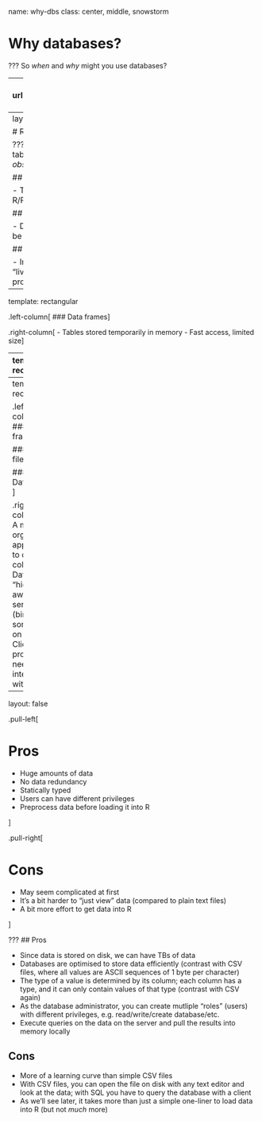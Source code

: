 name: why-dbs
class: center, middle, snowstorm

# Why databases?

???
So _when_ and _why_ might you use databases?

---
class: center
background-image: url(https://upload.wikimedia.org/wikipedia/commons/0/0c/ComputerMemoryHierarchy.svg)
background-size: 70%

???
It might be helpful to first establish an overview of different options for data storage:

- Volatile; does not retain content when powered off

    + Processor registers: small amount of "instant" access storage in the CPU; up to a few thousand bytes in size
    + Cache: different levels of fast storage, from ~KBs in size and ~700GB/s access to ~MBs in size and ~40GB/s access
    + RAM: GBs in size, access around ~10GB/s

- Non-volative; retains content when powered off

    + Flash memory: GBs in size, ~640MB/s; short term storage, used for transfer
    + Disk storage: TBs in size, up to ~2GB/s (with SSDs); mid term storage, rule of thumb is that hard drives last about 5 years
    + Magnetic tape: EBs (exabytes) of size, best speed ~160MB/s; long term storage, can last decades

SQL databases fall under the "disk storage/hard drives" category.

---
layout: true
name: rectangular

# Rectangular data

???
You are likely used to data being _rectangular_, i.e. suitable for storing in a 2-dimensional table, each column corresponding to a different _variable_, and each row corresponding to an _observation_ of those variables together.

## Data frames

- This is exactly what a data frame in e.g. R is like
- Data frames only "live" within the R/Python/Julia/etc. session

## CSV files

- Data persistent between sessions
- Plain text files are not very efficient
- Entire file needs to be parsed (e.g. via `read_csv`)

## Databases

- In a database, you have a much higher level of control
- Data is not plainly available, but "lives" on a server
- The server can filter and aggregate by sending instructions via a client program


---
template: rectangular

.left-column[
### Data frames
]

.right-column[
- Tables stored temporarily in memory
- Fast access, limited size
]

---
template: rectangular

.left-column[
### Data frames

### CSV files
]

.right-column[
- Tables stored "permanently" in files on the hard drive
- Unlimited size<sup>*</sup>, slower access
- You still have to read it into memory to do stuff
]

.footnote[
*) Depending on your hard drive volume and type `r emo::ji("smirk")`
]

---
template: rectangular

.left-column[
### Data frames

### CSV files

### Databases
]

.right-column[
- A more organised approach to data collection
- Data is "hidden away" on server (binary files somewhere on disk)
- Client program needed to interact with it
]

---
layout: false

.pull-left[

# Pros

- Huge amounts of data
- No data redundancy
- Statically typed
- Users can have different privileges
- Preprocess data before loading it into R

]

.pull-right[

# Cons

- May seem complicated at first
- It's a bit harder to "just view" data (compared to plain text files)
- A bit more effort to get data into R

]

???
## Pros

- Since data is stored on disk, we can have TBs of data
- Databases are optimised to store data efficiently (contrast with CSV files, where all values are ASCII sequences of 1 byte per character)
- The type of a value is determined by its column; each column has a type, and it can only contain values of that type (contrast with CSV again)
- As the database administrator, you can create mutliple "roles" (users) with different privileges, e.g. read/write/create database/etc.
- Execute queries on the data on the server and pull the results into memory locally


## Cons

- More of a learning curve than simple CSV files
- With CSV files, you can open the file on disk with any text editor and look at the data; with SQL you have to query the database with a client
- As we'll see later, it takes more than just a simple one-liner to load data into R (but not _much_ more)
